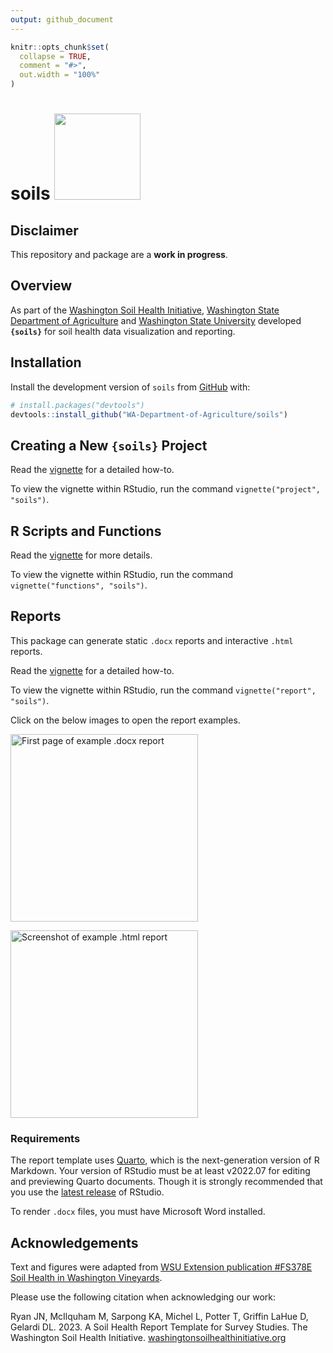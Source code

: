 ```yaml
---
output: github_document
---
```


```r
knitr::opts_chunk$set(
  collapse = TRUE,
  comment = "#>",
  out.width = "100%"
)
```

# soils <a href="https://wa-department-of-agriculture.github.io/soils/">![](man/figures/logo.svg){align="right" height="138"}</a>

<!-- badges: start -->

<!-- badges: end -->

## Disclaimer

This repository and package are a **work in progress**.

## Overview

As part of the [Washington Soil Health Initiative](https://washingtonsoilhealthinitiative.com/), [Washington State Department of Agriculture](https://agr.wa.gov/departments/land-and-water/natural-resources/soil-health) and [Washington State University](https://soilhealth.wsu.edu/) developed **`{soils}`** for soil health data visualization and reporting.

## Installation

Install the development version of `soils` from [GitHub](https://github.com/) with:

```r
# install.packages("devtools")
devtools::install_github("WA-Department-of-Agriculture/soils")
```

## Creating a New `{soils}` Project

Read the [vignette](https://wa-department-of-agriculture.github.io/soils/docs/articles/project.html) for a detailed how-to.

To view the vignette within RStudio, run the command `vignette("project", "soils")`.

## R Scripts and Functions

Read the [vignette](https://wa-department-of-agriculture.github.io/soils/docs/articles/functions.html) for more details.

To view the vignette within RStudio, run the command `vignette("functions", "soils")`.

## Reports

This package can generate static `.docx` reports and interactive `.html` reports.

Read the [vignette](https://wa-department-of-agriculture.github.io/soils/docs/articles/report.html) for a detailed how-to.

To view the vignette within RStudio, run the command `vignette("report", "soils")`.

Click on the below images to open the report examples.

[![First page of example .docx report](man/figures/report_docx.png){fig-alt="First page of example .docx report" height="300"}](https://rawcdn.githack.com/WA-Department-of-Agriculture/soils/944448976992604a12dafbf47258327be0e5ab98/inst/example_reports/example_producer_report.pdf)

[![Screenshot of example .html report](man/figures/report_html.png){fig-alt="Screenshot of .html report" height="300"}](https://rawcdn.githack.com/WA-Department-of-Agriculture/soils/944448976992604a12dafbf47258327be0e5ab98/inst/example_reports/example_producer_report.html)

### Requirements

The report template uses [Quarto](https://quarto.org/docs/get-started/), which is the next-generation version of R Markdown. Your version of RStudio must be at least v2022.07 for editing and previewing Quarto documents. Though it is strongly recommended that you use the [latest release](https://posit.co/download/rstudio-desktop/) of RStudio.

To render `.docx` files, you must have Microsoft Word installed.

## Acknowledgements

Text and figures were adapted from [WSU Extension publication #FS378E Soil Health in Washington Vineyards](https://pubs.extension.wsu.edu/soil-health-in-washington-vineyards "WSU Extension publication").

Please use the following citation when acknowledging our work:

| Ryan JN, McIlquham M, Sarpong KA, Michel L, Potter T, Griffin LaHue D, Gelardi DL. 2023. A Soil Health Report Template for Survey Studies. The Washington Soil Health Initiative. [washingtonsoilhealthinitiative.org](https://washingtonsoilhealthinitiative.com/)
